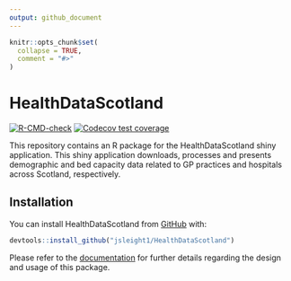 ```yaml
---
output: github_document
---
```


<!-- README.md is generated from README.Rmd. Please edit that file -->

```r
knitr::opts_chunk$set(
  collapse = TRUE,
  comment = "#>"
)
```

# HealthDataScotland

<!-- badges: start -->
[![R-CMD-check](https://github.com/jsleight1/HealthDataScotland/actions/workflows/check-standard.yaml/badge.svg)](https://github.com/jsleight1/HealthDataScotland/actions/workflows/check-standard.yaml)
[![Codecov test coverage](https://codecov.io/gh/jsleight1/HealthDataScotland/branch/main/graph/badge.svg)](https://app.codecov.io/gh/jsleight1/HealthDataScotland/?branch=main)
<!-- badges: end -->

This repository contains an R package for the HealthDataScotland shiny application.
This shiny application downloads, processes and presents demographic and
bed capacity data related to GP practices and hospitals across Scotland, respectively.

## Installation

You can install HealthDataScotland from [GitHub](https://github.com/) with:

```r
devtools::install_github("jsleight1/HealthDataScotland")
```

Please refer to the [documentation](https://jsleight1.github.io/HealthDataScotland/) for further details regarding the design
and usage of this package.
